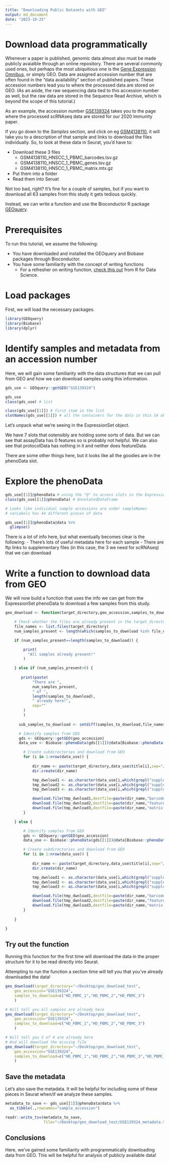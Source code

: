 ```yaml
---
title: "Downloading Public Datasets with GEO"
output: md_document
date: "2023-10-25"
---
```


# Download data programmatically

Whenever a paper is published, genomic data almost also must be made publicly avaialble through an online repository. There are several commonly used ones, but perhaps the most ubiquitious one is the [Gene Expression Omnibus](https://www.ncbi.nlm.nih.gov/geo/), or simply GEO. Data are assigned accession number that are often found in the "data availability" section of published papers. These accession numbers lead you to where the processed data are stored on GEO. (As an aside, the raw sequencing data tied to this accession number as well, but the raw data are stored in the Sequence Read Archive, which is beyond the scope of this tutorial.) 

As an example, the accession number [GSE139324](https://www.ncbi.nlm.nih.gov/geo/query/acc.cgi?acc=GSE139324) takes you to the page where the processed scRNAseq data are stored for our 2020 Immunity paper. 

If you go down to the *Samples* section, and click on eg [GSM4138110](https://www.ncbi.nlm.nih.gov/geo/query/acc.cgi?acc=GSM4138110), it will take you to a description of that sample and links to download the files individually. So, to look at these data in Seurat, you'd have to:

- Download these 3 files
    - GSM4138110_HNSCC_1_PBMC_barcodes.tsv.gz
    - GSM4138110_HNSCC_1_PBMC_genes.tsv.gz	
    - GSM4138110_HNSCC_1_PBMC_matrix.mtx.gz	
- Put them into a folder 
- Read them into Seruat

Not too bad, right? It's fine for a couple of samples, but if you want to download all 63 samples from this study it gets tedious quickly. 

Instead, we can write a function and use the Bioconductor R package [GEOquery](https://bioconductor.org/packages/release/bioc/html/GEOquery.html).


# Prerequisites 

To run this tutorial, we assume the following:

- You have downloaded and installed the GEOquery and Biobase packages through Bioconductor.
- You have some familiarity with the concept of writing functions
    - For a refresher on writing function, [check this out](https://r4ds.hadley.nz/functions#introduction) from R for Data Science.

# Load packages 

First, we will load the necessary packages.

```r

library(GEOquery)
library(Biobase)
library(dplyr)

```

# Identify samples and metadata from an accession number 

Here, we will gain some familiarity with the data structures that we can pull from GEO and how we can download samples using this information.

```r

gds_use <- GEOquery::getGEO("GSE139324")

gds_use
class(gds_use) # list

class(gds_use[[1]]) # first item in the list 
slotNames(gds_use[[1]]) # all the containers for the data in this S4 object

```

Let's unpack what we're seeing in the ExpressionSet object. 

We have 7 slots that ostensibly are holding some sorts of data. But we can see that assayData has 0 features so is probably not helpful. We can also see that protocolData has nothing in it and neither does featureData. 

There are some other things here, but it looks like all the goodies are in the phenoData slot. 

# Explore the phenoData

```r

gds_use[[1]]@phenoData # using the "@" to access slots in the ExpressionSet
class(gds_use[[1]]@phenoData) # AnnotatedDataFrame

# Looks like individual sample accessions are under sampleNames
# varLabels has 44 different pieces of data

gds_use[[1]]@phenoData@data %>%
  glimpse()

```

There is a lot of info here, but what eventually becomes clear is the following:
- There's lots of useful metadata here for each sample
- There are ftp links to supplementary files (in this case, the 3 we need for scRNAseq) that we can download

# Write a function to download data from GEO

We will now build a function that uses the info we can get from the ExpressionSet phenoData to download a few samples from this study. 

```r

geo_download <- function(target_directory,geo_accession,samples_to_download) {

    # Check whether the files are already present in the target_directory
    file_names <- list.files(target_directory)
    num_samples_present <- length(which(samples_to_download %in% file_names))

    if (num_samples_present==length(samples_to_download)) {

        print(
          "All samples already present!"
        )

    } else if (num_samples_present>0) {
      
       print(paste(
            "There are ",
            num_samples_present,
            " of ",
            length(samples_to_download),
            " already here!",
            sep=""
        )
        )
      
      sub_samples_to_download <- setdiff(samples_to_download,file_names)

      # Identify samples from GEO
      gds <- GEOquery::getGEO(geo_accession)
      data_use <- Biobase::phenoData(gds[[1]])@data[Biobase::phenoData(gds[[1]])@data$title %in% sub_samples_to_download,]

        # Create subdirectories and download from GEO
        for (i in 1:nrow(data_use)) {
    
            dir_name <- paste(target_directory,data_use$title[i],sep="/")
            dir.create(dir_name)

            tmp_dwnload1 <- as.character(data_use[i,which(grepl("supplementary_file",colnames(data_use)))[1]])
            tmp_dwnload2 <- as.character(data_use[i,which(grepl("supplementary_file",colnames(data_use)))[2]])
            tmp_dwnload3 <- as.character(data_use[i,which(grepl("supplementary_file",colnames(data_use)))[3]])

            download.file(tmp_dwnload1,destfile=paste(dir_name,"barcodes.tsv.gz",sep="/"))
            download.file(tmp_dwnload2,destfile=paste(dir_name,"features.tsv.gz",sep="/"))
            download.file(tmp_dwnload3,destfile=paste(dir_name,"matrix.mtx.gz",sep="/"))
        }

    } else {

        # Identify samples from GEO
        gds <- GEOquery::getGEO(geo_accession)
        data_use <- Biobase::phenoData(gds[[1]])@data[Biobase::phenoData(gds[[1]])@data$title %in% samples_to_download,]

        # Create subdirectories and download from GEO
        for (i in 1:nrow(data_use)) {
    
            dir_name <- paste(target_directory,data_use$title[i],sep="/")
            dir.create(dir_name)

            tmp_dwnload1 <- as.character(data_use[i,which(grepl("supplementary_file",colnames(data_use)))[1]])
            tmp_dwnload2 <- as.character(data_use[i,which(grepl("supplementary_file",colnames(data_use)))[2]])
            tmp_dwnload3 <- as.character(data_use[i,which(grepl("supplementary_file",colnames(data_use)))[3]])

            download.file(tmp_dwnload1,destfile=paste(dir_name,"barcodes.tsv.gz",sep="/"))
            download.file(tmp_dwnload2,destfile=paste(dir_name,"features.tsv.gz",sep="/"))
            download.file(tmp_dwnload3,destfile=paste(dir_name,"matrix.mtx.gz",sep="/"))
        }
      
    }

}

```

## Try out the function 

Running this function for the first time will download the data in the proper structure for it to be read directly into Seurat. 

Attempting to run the function a section time will tell you that you've already downloaded the data! 

```r

geo_download(target_directory="~/Desktop/geo_download_test",
    geo_accession="GSE139324",
    samples_to_download=c("HD_PBMC_1","HD_PBMC_2","HD_PBMC_3")
    )

# Will tell you all samples are already here 
geo_download(target_directory="~/Desktop/geo_download_test",
    geo_accession="GSE139324",
    samples_to_download=c("HD_PBMC_1","HD_PBMC_2","HD_PBMC_3")
    )

# Will tell you 3 of 4 are already here
# And will download the missing file 
geo_download(target_directory="~/Desktop/geo_download_test",
    geo_accession="GSE139324",
    samples_to_download=c("HD_PBMC_1","HD_PBMC_2","HD_PBMC_3","HD_PBMC_4")
    )

```

## Save the metadata 

Let's also save the metadata. It will be helpful for including some of these pieces in Seurat when/if we analyze these samples.

```r

metadata_to_save <- gds_use[[1]]@phenoData@data %>%
  as_tibble(.,rownames="sample_accession")

readr::write_tsv(metadata_to_save,
                 file="~/Desktop/geo_download_test/GSE139324_metadata.tsv")

```

## Conclusions

Here, we've gained some familiarity with programmatically downloading data from GEO. This will be helpful for analysis of publicly available data! 
